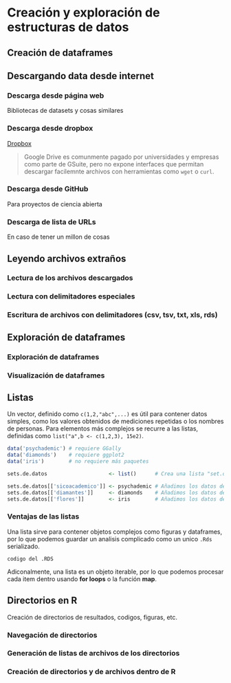 # Creación y exploración de estructuras de datos

## Creación de dataframes

## Descargando data desde internet

### Descarga desde página web

Bibliotecas de datasets y cosas similares 

### Descarga desde dropbox

[Dropbox]()

> Google Drive es comunmente pagado por universidades y empresas como parte de GSuite, 
> pero no expone interfaces que permitan descargar facilemnte archivos con herramientas
> como `wget` o `curl`. 

### Descarga desde GitHub

Para proyectos de ciencia abierta 

### Descarga de lista de URLs

En caso de tener un millon de cosas 

## Leyendo archivos extraños 

### Lectura de los archivos descargados

### Lectura con delimitadores especiales

### Escritura de archivos con delimitadores (csv, tsv, txt, xls, rds)

## Exploración de dataframes 

### Exploración de dataframes

### Visualización de dataframes

## Listas

Un vector, definido como `c(1,2,"abc",...)` es útil para contener datos simples, como los valores obtenidos de mediciones repetidas o los nombres de personas.
Para elementos más complejos se recurre a las listas, definidas como `list("a",b <- c(1,2,3), 15e2)`. 

```r
data('psychademic') # requiere GGally
data('diamonds')    # requiere ggplot2
data('iris')        # no requiere más paquetes

sets.de.datos                    <- list()      # Crea una lista "set.de.datos"

sets.de.datos[['sicoacademico']] <- psychademic # Añadimos los datos de psychademic
sets.de.datos[['diamantes']]     <- diamonds    # Añadimos los datos de diamonds
sets.de.datos[['flores']]        <- iris        # Añadimos los datos de iris
```

### Ventajas de las listas

Una lista sirve para contener objetos complejos como figuras y dataframes, por lo 
que podemos guardar un analisis complicado como un unico `.Rds` serializado. 

``` codigo del .RDS```

Adiconalmente, una lista es un objeto iterable, por lo que podemos procesar cada item 
dentro usando **for loops** o la función **map**. 

## Directorios en R

Creación de directorios de resultados, codigos, figuras, etc. 

### Navegación de directorios


### Generación de listas de archivos de los directorios


### Creación de directorios y de archivos dentro de R


